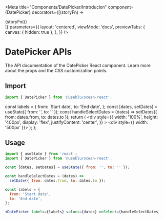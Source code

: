 
<Meta
  title="Components/DatePicker/Introducion"
  component={DatePicker}
  decorators={[(storyFn) => <div>{storyFn()}</div>]}
  parameters={{
    layout: 'centered',
    viewMode: 'docs',
    previewTabs: {
      canvas: { hidden: true },
    },
  }}
/>

# DatePicker APIs

The API documentation of the DatePicker React component. Learn more about the props and the CSS customization points.

## Import

```javascript
import { DatePicker } from '@useblu/ocean-react';
```

  const labels = {
    from: 'Start date',
    to: 'End date',
  };
  const [dates, setDates] = useState({ from: '', to: '' });
  const handleSelectDates = (dates) =>
    setDates({ from: dates.from, to: dates.to });
  return (
    <div
      style={{
        width: '100%',
        height: '400px',
        display: 'flex',
        justifyContent: 'center',
      }}
    >
      <div style={{ width: '500px' }}>
        <DatePicker
          labels={labels}
          values={dates}
          onSelect={handleSelectDates}
          editable
        />
      </div>
    </div>
  );
};

## Usage

```jsx
import { useState } from 'react';
import { DatePicker } from '@useblu/ocean-react';

const [dates, setDates] = useState({ from: '', to: '' });

const handleSelectDates = (dates) =>
  setDate({ from: dates.from, to: dates.to });

const labels = {
  from: 'Start date',
  to: 'End date',
};

<DatePicker labels={labels} values={dates} onSelect={handleSelectDates} />;
```
